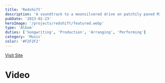 ```yaml
---
title: 'Redshift'
description: 'A soundtrack to a moonsilvered drive on patchily paved Midwest backroads.'
pubDate: '2023-02-23'
heroImage: '/projects/redshift/featured.webp'
type: 'Album'
duties: ['Songwriting', 'Production', 'Arranging', 'Performing']
category: 'Music'
color: '#F2F2F2'
---
```



<div class="w-full flex justify-center">
  <a
    href="https://www.theokaylakes.com"
    target="_blank"
    rel="noopener noreferrer"
  >
    <p class="btn-primary w-40 my-12">Visit Site</p>
  </a>
</div>

# Video

<div class="flex flex-col lg:flex-row lg:flex-wrap gap-12 text-lg font-semibold my-12 items-center justify-center">
  <div class="w-full md:w-3/7 h-auto border-1">
    <YouTube id="Brk1bm_urxQ" class="p-4" alt="Redshift Album Trailer" />
  </div>
  <div class="w-full md:w-3/7  h-auto border-1">
    <YouTube id="OE4zkQCTFvE" class="p-4" alt="Redshift Album Trailer 2" />
  </div>
  <div class="w-full md:w-3/7  h-auto border-1">
    <YouTube
      id="bijZX5KM2KQ"
      class="p-4"
      alt="A Cross on a Gravel Road Music Video"
    />
  </div>
  <div class="w-full md:w-3/7  h-auto border-1">
    <YouTube id="V9T-_sDW6HM" class="p-4" alt="Sleeveless Hearts Music Video" />
  </div>
</div>
